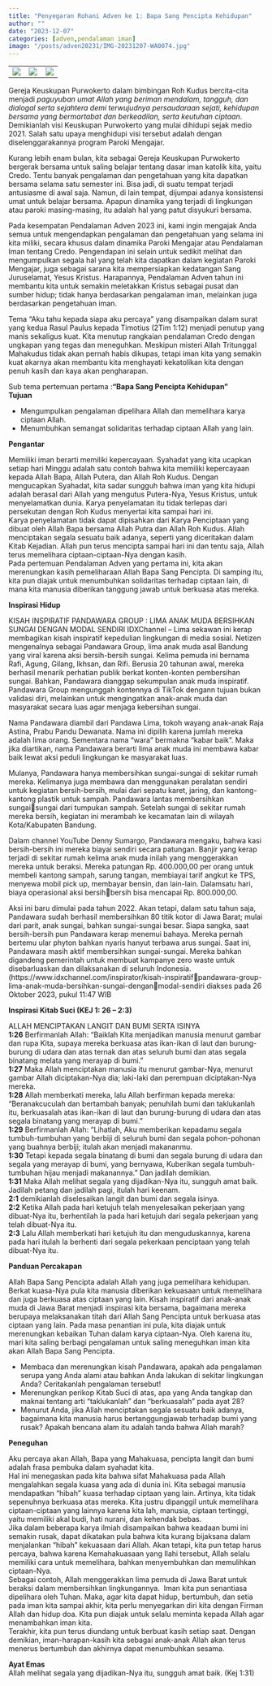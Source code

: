 ```yaml
---
title: "Penyegaran Rohani Adven ke 1: Bapa Sang Pencipta Kehidupan"
author: ""
date: "2023-12-07"
categories: [adven,pendalaman iman]
image: "/posts/adven20231/IMG-20231207-WA0074.jpg"
---
```


|                                                |                                                |                                                |
|------------------------|------------------------|------------------------|
| ![](/posts/adven20231/IMG-20231207-WA0069.jpg) | ![](/posts/adven20231/IMG-20231207-WA0074.jpg) | ![](/posts/adven20231/IMG-20231207-WA0075.jpg) |

Gereja Keuskupan Purwokerto dalam bimbingan Roh Kudus bercita-cita menjadi *paguyuban umat Allah yang beriman mendalam, tangguh, dan dialogal serta sejahtera demi terwujudnya persaudaraan sejati, kehidupan bersama yang bermartabat dan berkeadilan, serta keutuhan ciptaan*. Demikianlah visi Keuskupan Purwokerto yang mulai dihidupi sejak medio 2021. Salah satu upaya menghidupi visi tersebut adalah dengan diselenggarakannya program Paroki Mengajar.\

Kurang lebih enam bulan, kita sebagai Gereja Keuskupan Purwokerto 
bergerak bersama untuk saling belajar tentang dasar iman katolik kita, yaitu 
Credo. Tentu banyak pengalaman dan pengetahuan yang kita dapatkan 
bersama selama satu semester ini. Bisa jadi, di suatu tempat terjadi 
antusiasme di awal saja. Namun, di lain tempat, dijumpai adanya konsistensi 
umat untuk belajar bersama. Apapun dinamika yang terjadi di lingkungan 
atau paroki masing-masing, itu adalah hal yang patut disyukuri bersama.\

Pada kesempatan Pendalaman Adven 2023 ini, kami ingin mengajak 
Anda semua untuk mengendapkan pengalaman dan pengetahuan yang 
selama ini kita miliki, secara khusus dalam dinamika Paroki Mengajar atau 
Pendalaman Iman tentang Credo. Pengendapan ini selain untuk sedikit 
melihat dan mengumpulkan segala hal yang telah kita dapatkan dalam 
kegiatan Paroki Mengajar, juga sebagai sarana kita mempersiapkan 
kedatangan Sang Juruselamat, Yesus Kristus. Harapannya, Pendalaman 
Adven tahun ini membantu kita untuk semakin meletakkan Kristus sebagai 
pusat dan sumber hidup; tidak hanya berdasarkan pengalaman iman, 
melainkan juga berdasarkan pengetahuan iman.\

Tema “Aku tahu kepada siapa aku percaya” yang disampaikan dalam 
surat yang kedua Rasul Paulus kepada Timotius (2Tim 1:12) menjadi penutup 
yang manis sekaligus kuat. Kita menutup rangkaian pendalaman Credo
dengan ungkapan yang tegas dan meneguhkan. Meskipun misteri Allah 
Tritunggal Mahakudus tidak akan pernah habis dikupas, tetapi iman kita yang 
semakin kuat akarnya akan membantu kita menghayati kekatolikan kita 
dengan penuh kasih dan kaya akan pengharapan.\

Sub tema pertemuan pertama :**“Bapa Sang Pencipta Kehidupan”**\
**Tujuan**

- Mengumpulkan pengalaman dipelihara Allah dan memelihara 
karya ciptaan Allah.\
- Menumbuhkan semangat solidaritas terhadap ciptaan Allah 
yang lain.\

**Pengantar**

Memiliki iman berarti memiliki kepercayaan. Syahadat yang 
kita ucapkan setiap hari Minggu adalah satu contoh bahwa 
kita memiliki kepercayaan kepada Allah Bapa, Allah Putera, 
dan Allah Roh Kudus. Dengan mengucapkan Syahadat, kita 
sadar sungguh bahwa iman yang kita hidupi adalah berasal 
dari Allah yang mengutus Putera-Nya, Yesus Kristus, untuk 
menyelamatkan dunia. Karya penyelamatan itu tidak terlepas 
dari persekutan dengan Roh Kudus menyertai kita sampai 
hari ini.\
Karya penyelamatan tidak dapat dipisahkan dari Karya 
Penciptaan yang dibuat oleh Allah Bapa bersama Allah Putra 
dan Allah Roh Kudus. Allah menciptakan segala sesuatu baik 
adanya, seperti yang diceritakan dalam Kitab Kejadian. Allah 
pun terus mencipta sampai hari ini dan tentu saja, Allah terus 
memelihara ciptaan-ciptaan-Nya dengan kasih.\
Pada pertemuan Pendalaman Adven yang pertama ini, kita 
akan merenungkan kasih pemeliharaan Allah Bapa Sang 
Pencipta. Di samping itu, kita pun diajak untuk menumbuhkan 
solidaritas terhadap ciptaan lain, di mana kita manusia 
diberikan tanggung jawab untuk berkuasa atas mereka.\

**Inspirasi Hidup**

KISAH INSPIRATIF PANDAWARA GROUP :
LIMA ANAK MUDA BERSIHKAN SUNGAI DENGAN MODAL SENDIRI
IDXChannel – Lima sekawan ini kerap membagikan kisah 
inspiratif kepedulian lingkungan di media sosial. Netizen 
mengenalnya sebagai Pandawara Group, lima anak muda asal 
Bandung yang viral karena aksi bersih-bersih sungai. Kelima 
pemuda ini bernama Rafi, Agung, Gilang, Ikhsan, dan Rifi. 
Berusia 20 tahunan awal, mereka berhasil menarik perhatian 
publik berkat konten-konten pembersihan sungai. Bahkan, 
Pandawara dianggap sekumpulan anak muda inspiratif. 
Pandawara Group mengunggah kontennya di TikTok dengann 
tujuan bukan validasi diri, melainkan untuk mengingatkan 
anak-anak muda dan masyarakat secara luas agar menjaga 
kebersihan sungai.

Nama Pandawara diambil dari Pandawa Lima, tokoh wayang 
anak-anak Raja Astina, Prabu Pandu Dewanata. Nama ini 
dipilih karena jumlah mereka adalah lima orang. Sementara 
nama “wara” bermakna “kabar baik”. Maka jika diartikan, 
nama Pandawara berarti lima anak muda ini membawa kabar 
baik lewat aksi peduli lingkungan ke masyarakat luas.\

Mulanya, Pandawara hanya membersihkan sungai-sungai di 
sekitar rumah mereka. Kelimanya juga membawa dan 
menggunakan peralatan sendiri untuk kegiatan bersih-bersih, 
mulai dari sepatu karet, jaring, dan kantong-kantong plastik 
untuk sampah. Pandawara lantas membersihkan sungaisungai dari tumpukan sampah. Setelah sungai di sekitar rumah mereka bersih, kegiatan ini merambah ke kecamatan 
lain di wilayah Kota/Kabupaten Bandung.\

Dalam channel YouTube Denny Sumargo, Pandawara 
mengaku, bahwa kasi bersih-bersih ini mereka biayai sendiri 
secara patungan. Banjir yang kerap terjadi di sekitar rumah 
kelima anak muda inilah yang menggerakkan mereka untuk 
beraksi. Mereka patungan Rp. 400.000,00 per orang untuk 
membeli kantong sampah, sarung tangan, membiayai tarif 
angkut ke TPS, menyewa mobil pick up, membayar bensin, 
dan lain-lain. Dalamsatu hari, biaya operasional aksi bersihbersih bisa mencapai Rp. 800.000,00.\

Aksi ini baru dimulai pada tahun 2022. Akan tetapi, dalam satu 
tahun saja, Pandawara sudah berhasil membersihkan 80 titik 
kotor di Jawa Barat; mulai dari parit, anak sungai, bahkan 
sungai-sungai besar. Siapa sangka, saat bersih-bersih pun 
Pandawara kerap menemui bahaya. Mereka pernah bertemu 
ular phyton bahkan nyaris hanyut terbawa arus sungai. Saat 
ini, Pandawara masih aktif membersihkan sungai-sungai. 
Mereka bahkan digandeng pemerintah untuk membuat 
kampanye zero waste untuk disebarluaskan dan dilaksanakan 
di seluruh Indonesia. 
(https://www.idxchannel.com/inspirator/kisah-inspiratifpandawara-group-lima-anak-muda-bersihkan-sungai-denganmodal-sendiri diakses pada 26 Oktober 2023, pukul 11:47 WIB

**Inspirasi Kitab Suci (KEJ 1: 26 – 2:3)**\

ALLAH MENCIPTAKAN LANGIT DAN BUMI SERTA ISINYA \
**1:26** Berfirmanlah Allah: “Baiklah Kita menjadikan manusia 
menurut gambar dan rupa Kita, supaya mereka berkuasa atas 
ikan-ikan di laut dan burung-burung di udara dan atas ternak 
dan atas seluruh bumi dan atas segala binatang melata yang 
merayap di bumi.” \
**1:27** Maka Allah menciptakan manusia itu 
menurut gambar-Nya, menurut gambar Allah diciptakan-Nya 
dia; laki-laki dan perempuan diciptakan-Nya mereka. \
**1:28** Allah memberkati mereka, lalu Allah berfirman kepada mereka: 
“Beranakcuculah dan bertambah banyak; penuhilah bumi dan
taklukanlah itu, berkuasalah atas ikan-ikan di laut dan 
burung-burung di udara dan atas segala binatang yang 
merayap di bumi.”\
**1:29** Berfirmanlah Allah: “Lihatlah, Aku memberikan kepadamu 
segala tumbuh-tumbuhan yang berbiji di seluruh bumi dan 
segala pohon-pohonan yang buahnya berbiji; itulah akan 
menjadi makananmu.\
**1:30** Tetapi kepada segala binatang di 
bumi dan segala burung di udara dan segala yang merayap di 
bumi, yang bernyawa, Kuberikan segala tumbuh-tumbuhan 
hijau menjadi makanannya.” Dan jadilah demikian.\
**1:31** Maka Allah melihat segala yang dijadikan-Nya itu, sungguh amat 
baik. Jadilah petang dan jadilah pagi, itulah hari keenam.\
**2:1** demikianlah diselesaikan langit dan bumi dan segala isinya. \
**2:2** Ketika Allah pada hari ketujuh telah menyelesaikan 
pekerjaan yang dibuat-Nya itu, berhentilah Ia pada hari 
ketujuh dari segala pekerjaan yang telah dibuat-Nya itu. \
**2:3** Lalu Allah memberkati hari ketujuh itu dan menguduskannya, 
karena pada hari itulah Ia berhenti dari segala pekerkaan 
penciptaan yang telah dibuat-Nya itu.\

**Panduan Percakapan**\

Allah Bapa Sang Pencipta adalah Allah yang juga pemelihara 
kehidupan. Berkat kuasa-Nya pula kita manusia diberikan 
kekuasaan untuk memelihara dan juga berkuasa atas ciptaan 
yang lain. Kisah inspiratif dari anak-anak muda di Jawa Barat 
menjadi inspirasi kita bersama, bagaimana mereka berupaya 
melaksanakan titah dari Allah Sang Pencipta untuk berkuasa 
atas ciptaan yang lain. Pada masa penantian ini pula, kita 
diajak untuk merenungkan kebaikan Tuhan dalam karya 
ciptaan-Nya. Oleh karena itu, mari kita saling berbagi 
pengalaman untuk saling meneguhkan iman kita akan Allah 
Bapa Sang Pencipta. \

- Membaca dan merenungkan kisah Pandawara, apakah 
ada pengalaman serupa yang Anda alami atau bahkan 
Anda lakukan di sekitar lingkungan Anda? Ceritakanlah 
pengalaman tersebut!
- Merenungkan perikop Kitab Suci di atas, apa yang Anda 
tangkap dan maknai tentang arti “taklukanlah” dan 
“berkuasalah” pada ayat 28? 
- Menurut Anda, jika Allah menciptakan segala sesuatu baik 
adanya, bagaimana kita manusia harus 
bertanggungjawab terhadap bumi yang rusak? Apakah 
bencana alam itu adalah tanda bahwa Allah marah?\

**Peneguhan**\

Aku percaya akan Allah, Bapa yang Mahakuasa, pencipta langit 
dan bumi adalah frasa pembuka dalam syahadat kita.\
Hal ini menegaskan pada kita bahwa sifat Mahakuasa pada Allah 
mengalahkan segala kuasa yang ada di dunia ini. Kita sebagai 
manusia mendapatkan “hibah” kuasa terhadap ciptaan yang 
lain. Artinya, kita tidak sepenuhnya berkuasa atas mereka. 
Kita justru dipanggil untuk memelihara ciptaan-ciptaan yang 
lainnya karena kita lah, manusia, ciptaan tertinggi, yaitu 
memiliki akal budi, hati nurani, dan kehendak bebas.\
Jika dalam beberapa karya ilmiah disampaikan bahwa 
keadaan bumi ini semakin rusak, dapat dikatakan pula bahwa 
kita kurang bijaksana dalam menjalankan “hibah” kekuasaan 
dari Allah. Akan tetapi, kita pun tetap harus percaya, bahwa 
karena Kemahakuasaan yang Ilahi tersebut, Allah selalu 
memiliki cara untuk memelihara, bahkan menyembuhkan dan 
memulihkan ciptaan-Nya.\
Sebagai contoh, Allah menggerakkan lima pemuda di Jawa Barat untuk beraksi 
dalam membersihkan lingkungannya.\ 
Iman kita pun senantiasa dipelihara oleh Tuhan. Maka, agar 
kita dapat hidup, bertumbuh, dan setia pada iman kita sampai 
akhir, kita perlu menyegarkan diri kita dengan Firman Allah 
dan hidup doa. Kita pun diajak untuk selalu meminta kepada 
Allah agar menambahkan iman kita.\
Terakhir, kita pun terus diundang untuk berbuat kasih setiap saat. Dengan demikian, 
iman-harapan-kasih kita sebagai anak-anak Allah akan terus 
menerus bertumbuh dan akhirnya dapat menumbuhkan 
sesama.\

**Ayat Emas**\
Allah melihat segala yang dijadikan-Nya itu, sungguh amat baik. 
(Kej 1:31)
